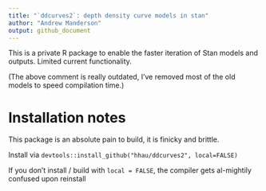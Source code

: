 ```yaml
---
title: "`ddcurves2`: depth density curve models in stan"
author: "Andrew Manderson"
output: github_document
---
```


This is a private R package to enable the faster iteration of Stan models and
outputs. Limited current functionality.

(The above comment is really outdated, I've removed most of the old models to speed compilation time.)

# Installation notes 
This package is an absolute pain to build, it is finicky and brittle.

Install via `devtools::install_github("hhau/ddcurves2", local=FALSE)`

If you don't install / build with `local = FALSE`, the compiler gets al-mightily confused upon
reinstall


